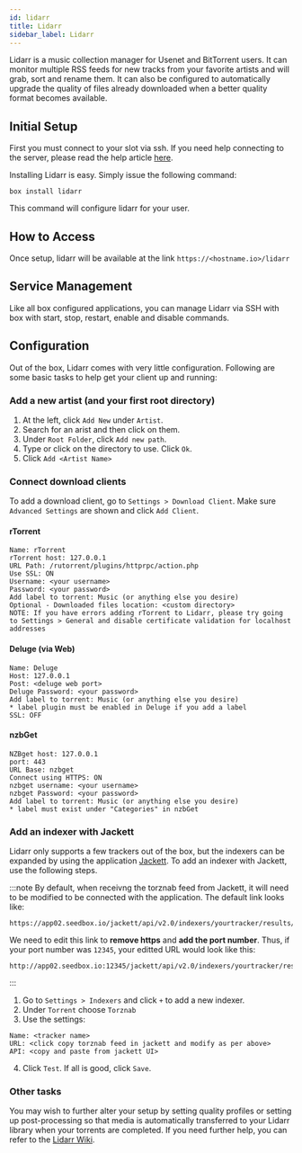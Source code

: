 ```yaml
---
id: lidarr
title: Lidarr
sidebar_label: Lidarr
---
```


Lidarr is a music collection manager for Usenet and BitTorrent users. It can monitor multiple RSS feeds for new tracks from your favorite artists and will grab, sort and rename them. It can also be configured to automatically upgrade the quality of files already downloaded when a better quality format becomes available.

## Initial Setup

First you must connect to your slot via ssh. If you need help connecting to the server, please read the help article [here](../getting-started/how-do-i-connect.md).

Installing Lidarr is easy. Simply issue the following command:

```plaintext main
box install lidarr
```

This command will configure lidarr for your user.

## How to Access

Once setup, lidarr will be available at the link `https://<hostname.io>/lidarr`


## Service Management

Like all box configured applications, you can manage Lidarr via SSH with box with start, stop, restart, enable and disable commands.


<SystemdTabs service="lidarr"/>

## Configuration

Out of the box, Lidarr comes with very little configuration. Following are some basic tasks to help get your client up and running:

### Add a new artist (and your first root directory)

1. At the left, click `Add New` under `Artist`.
2. Search for an arist and then click on them.
3. Under `Root Folder`, click `Add new path`.
4. Type or click on the directory to use. Click `Ok`.
5. Click `Add <Artist Name>`

### Connect download clients
To add a download client, go to `Settings > Download Client`. Make sure `Advanced Settings` are shown and click `Add Client`.

#### rTorrent
```plaintext
Name: rTorrent
rTorrent host: 127.0.0.1
URL Path: /rutorrent/plugins/httprpc/action.php
Use SSL: ON
Username: <your username>
Password: <your password>
Add label to torrent: Music (or anything else you desire)
Optional - Downloaded files location: <custom directory>
NOTE: If you have errors adding rTorrent to Lidarr, please try going to Settings > General and disable certificate validation for localhost addresses
```

#### Deluge (via Web)
```plaintext
Name: Deluge
Host: 127.0.0.1
Post: <deluge web port>
Deluge Password: <your password>
Add label to torrent: Music (or anything else you desire)
* label plugin must be enabled in Deluge if you add a label
SSL: OFF
```

#### nzbGet
```plaintext
NZBget host: 127.0.0.1
port: 443
URL Base: nzbget
Connect using HTTPS: ON
nzbget username: <your username>
nzbget Password: <your password>
Add label to torrent: Music (or anything else you desire)
* label must exist under "Categories" in nzbGet
```


### Add an indexer with Jackett
Lidarr only supports a few trackers out of the box, but the indexers can be expanded by using the application [Jackett](jackett.mdx). To add an indexer with Jackett, use the following steps.

:::note
By default, when receivng the torznab feed from Jackett, it will need to be modified to be connected with the application. The default link looks like:

```plaintext
https://app02.seedbox.io/jackett/api/v2.0/indexers/yourtracker/results/torznab/
```

We need to edit this link to **remove https** and **add the port number**. Thus, if your port number was `12345`, your editted URL would look like this:

```plaintext
http://app02.seedbox.io:12345/jackett/api/v2.0/indexers/yourtracker/results/torznab/
```
:::

1. Go to `Settings > Indexers` and click `+` to add a new indexer.
2. Under `Torrent` choose `Torznab`
3. Use the settings:
```plaintext main
Name: <tracker name>
URL: <click copy torznab feed in jackett and modify as per above>
API: <copy and paste from jackett UI>
```
4. Click `Test`. If all is good, click `Save`.

### Other tasks

You may wish to further alter your setup by setting quality profiles or setting up post-processing so that media is automatically transferred to your Lidarr library when your torrents are completed. If you need further help, you can refer to the [Lidarr Wiki](https://github.com/lidarr/Lidarr/wiki).